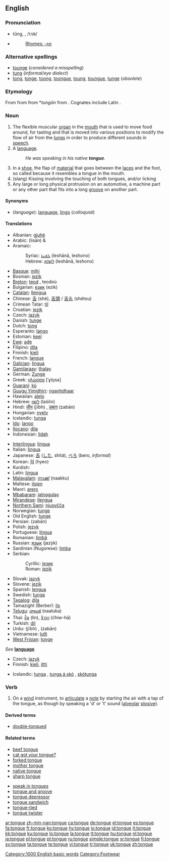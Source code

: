 {{wikipedia}}
==English==

===Pronunciation===
* tŭng, {{IPA|/tʌŋ/}}, /<tt>tVN</tt>/
* {{audio|en-us-tongue.ogg|Audio (US)}}
*: [[Rhymes:English:-ʌŋ|Rhymes: -ʌŋ]]

===Alternative spellings===
* [[tounge]] (''considered a misspelling'')
* [[tung]] (''informal/eye dialect'')
* [[tong]], [[tonge]], [[toong]], [[toongue]], [[toung]], [[toungue]], [[tunge]] (''obsolete'')

===Etymology===
From {{ME.}} from {{OE.}} {{term|tunge}} from {{Ger.}} *''tungōn'' from {{proto|Indo-European|dn̥ghū-}}. Cognates include Latin {{term|lingua}}.

===Noun===
{{en-noun}}

# The flexible muscular [[organ]] in the [[mouth]] that is used to move food around, for tasting and that is moved into various positions to modify the flow of air from the [[lung]]s in order to produce different sounds in [[speech]].
# A [[language]].
#: ''He was speaking in his native '''tongue'''.''
# In a [[shoe]], the flap of [[material]] that goes between the [[laces]] and the foot, so called because it resembles a tongue in the mouth.
# (slang) Kissing involving the touching of both tongues, and/or licking
# Any large or long physical protrusion on an automotive, a machine part or any other part that fits into a long [[groove]] on another part.

====Synonyms====
* (''language''): [[language]], [[lingo]] (''colloquial'')

====Translations====
{{trans-top|organ}}
* Albanian: [[gjuhë]] {{f}}
* Arabic: {{Arab|[[لسان]]}} (lisān) {{m}} & {{f}}
* Aramaic:
*: Syriac: [[ܠܫܢܐ]] (leshānā, leshono) {{m}}
*: Hebrew: [[לשנא]] (leshānā, leshono) {{m}}
* [[Basque]]: [[mihi]]
* Bosnian: [[jezik]] {{m}}
* [[Breton]]: [[teod]] {{m}}, teodoù {{p}}
* Bulgarian: [[език]] (ezik) {{m}}
* [[Catalan]]: [[llengua]] {{f}}
* Chinese: [[舌]] (shé), [[舌頭]] / [[舌头]] (shétou)
* Crimean Tatar: [[til]]
* Croatian: [[jezik]] {{m}}
* Czech: [[jazyk]] {{m}}
* Danish: [[tunge]] {{c}}
* Dutch: [[tong]] {{f}}
* Esperanto: [[lango]]
* Estonian: [[keel]]
* [[Ewe]]: [[aɖe]] {{n}}
* Filipino: [[dila]]
* Finnish: [[kieli]]
* French: [[langue#French|langue]] {{f}}
* [[Galician]]: [[lingua]] {{f}}
* [[Gamilaraay]]: [[thalay]]
* German: [[Zunge]] {{f}}
* Greek: [[γλώσσα]] [ˈɣlo̞sa] {{f}}
* [[Guarani]]: [[kũ]]
* [[Guugu Yimidhirr]]: [[nganhdhaar]]
* Hawaiian: [[alelo]]
* Hebrew: [[לשון]] (laśôn) {{f}}
* Hindi: [[जीभ]] (jībh) {{f}}, [[ज़बान]] (zabān) {{f}}
* Hungarian: [[nyelv]]
* Icelandic: [[tunga]] {{f}}
* [[Ido]]: [[lango]]
* [[Ilocano]]: [[dila]]
* Indonesian: [[lidah]]
{{trans-mid}}
* [[Interlingua]]: [[lingua#Interlingua|lingua]]
* Italian: [[lingua#Italian|lingua]] {{f}}
* Japanese: [[舌]] ([[した]], shitá), [[べろ]] (bero, ''informal'')
* Korean: [[혀]] (hyeo)
* Kurdish: {{KUchar|[[زمان]]}}
* Latin: [[lingua]] {{f}}
* [[Malayalam]]: [[നാക്ക്]] (naakku)
* Maltese: [[ilsien]] {{m}}
* Maori: [[arero]]
* [[Mbabaram]]: [[jalnggulay]]
* [[Mirandese]]: [[llengua]] {{f}}
* [[Northern Sami]]: [[njuovčča]]
* Norwegian: [[tunge]]
* Old English: [[tunge]]
* Persian: {{fa-Arab|[[زبان]]}} (zabān)
* Polish: [[język]] {{m}}
* Portuguese: [[língua]] {{f}}
* Romanian: [[limbă]] {{f}}
* Russian: [[язык]] (jazýk) {{m}}
* Sardinian (Nugorese): [[limba]] {{f}}
* Serbian:
*: Cyrillic: [[језик]] {{m}}
*: Roman: [[jezik]] {{m}}
* Slovak: [[jazyk]] {{m}}
* Slovene: [[jezik]] {{m}}
* Spanish: [[lengua]] {{f}}
* Swedish: [[tunga]] {{c}}
* [[Tagalog]]: [[dila]]
* Tamazight (Berber): [[ils]]
* [[Telugu]]: [[నాలుక]] (naaluka)
* Thai: [[ลิ้น]] (lín), [[ชิวหา]] (ćhiw-hā)
* Turkish: [[dil]]
* Urdu: {{ur-Arab|[[جیبھ]]}} (jībh) {{f}}, {{ur-Arab|[[زبان]]}} (zabān) {{f}}
* Vietnamese: [[lưỡi]]
* [[West Frisian]]: [[tonge]]
{{trans-bottom}}

{{trans-top|language}}
''See'' '''[[language]]'''
{{trans-mid}}
{{trans-bottom}}

{{trans-top|flap in a shoe}}
* Czech: [[jazyk]] {{m}}
* Finnish: [[kieli]], [[iltti]]
{{trans-mid}}
* Icelandic: [[tunga]] {{f}}, [[tunga á skó]] {{f}}, [[skótunga]] {{f}}
{{trans-bottom}}

===Verb===
{{en-verb|tongues|tonguing|tongued}}

# {{music}} On a [[wind]] instrument, to [[articulate]] a [[note]] by starting the air with a tap of the tongue, as though by speaking a 'd' or 't' sound ([[alveolar]] [[plosive]]).

====Derived terms====
* [[double-tongued]]

====Related terms====
{{top2}}
* [[beef tongue]]
* [[cat got your tongue?]]
* [[forked tongue]]
* [[mother tongue]]
* [[native tongue]]
* [[sharp tongue]]
{{mid2}}
* [[speak in tongues]]
* [[tongue and groove]]
* [[tongue depressor]]
* [[tongue sandwich]]<!--slang for a kiss in which the tongue is inserted into one's partner's mouth; synonym: French kiss-->
* [[tongue-tied]]
* [[tongue twister]]

<!-- move this to "tongue and groove if found to be legitimate: *[[tongue-and-groove merchant]] = a
lesbian, with reference to cunnilingus-->
{{bottom}}

[[Category:1000 English basic words]]
[[Category:Footwear]]

[[ar:tongue]]
[[zh-min-nan:tongue]]
[[ca:tongue]]
[[de:tongue]]
[[el:tongue]]
[[es:tongue]]
[[fa:tongue]]
[[fr:tongue]]
[[ko:tongue]]
[[hy:tongue]]
[[io:tongue]]
[[id:tongue]]
[[it:tongue]]
[[kk:tongue]]
[[ku:tongue]]
[[lo:tongue]]
[[la:tongue]]
[[lt:tongue]]
[[hu:tongue]]
[[nl:tongue]]
[[ja:tongue]]
[[pl:tongue]]
[[pt:tongue]]
[[ru:tongue]]
[[simple:tongue]]
[[sr:tongue]]
[[fi:tongue]]
[[sv:tongue]]
[[ta:tongue]]
[[te:tongue]]
[[vi:tongue]]
[[tr:tongue]]
[[uk:tongue]]
[[zh:tongue]]